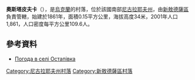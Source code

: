 {{coord|47|32|31|N|32|5|32|E|scale:100000|display=title}}

'''奧斯塔皮夫卡'''（{{lang-uk|Остапівка}}），是[[烏克蘭|烏克蘭]]的村落，位於該國南部[[尼古拉耶夫州|尼古拉耶夫州]]，由[[新敖德薩區|新敖德薩區]]負責管轄，始建於1861年，面積0.15平方公里，海拔高度34米，2001年人口1,861，人口密度每平方公里109.6人。

==參考資料==
* [http://weather.in.ua/ua/nikolaevskaja/19228 Погода в селі Остапівка] {{Wayback|url=http://weather.in.ua/ua/nikolaevskaja/19228 |date=20200202071835 }}

[[Category:尼古拉耶夫州村落|Category:尼古拉耶夫州村落]]
[[Category:新敖德薩區村落|Category:新敖德薩區村落]]


{{Mykolaiv-geo-stub}}